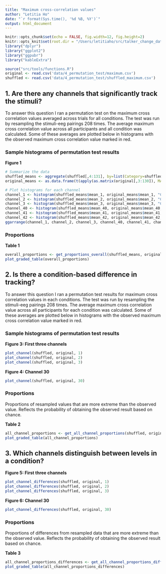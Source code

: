 ```yaml
---
title: "Maximum cross-correlation values"
author: "Letitia Ho"
date: "`r format(Sys.time(), '%d %B, %Y')`"
output: html_document
---
```


```r
knitr::opts_chunk$set(echo = FALSE, fig.width=12, fig.height=2)
knitr::opts_knit$set(root.dir = "/Users/letitiaho/src/talker_change_data_processing")
library("dplyr")
library("ggplot2")
library("ggpubr")
library("kableExtra")
```

```r
source("src/tools/functions.R")
original <- read.csv('data/4_permutation_test/maximum.csv')
shuffled <- read.csv('data/4_permutation_test/shuffled_maximum.csv')
```


## 1. Are there any channels that significantly track the stimuli?

To answer this question I ran a permutation test on the maximum cross correlation values averaged across trials for all conditions. The test was run by resampling the stimuli-eeg pairings 208 times. The average maximum cross correlation value across all participants and all condition was calculated. Some of these averages are plotted below in histograms with the observed maximum cross correlation value marked in red.

### Sample histograms of permutation test results

**Figure 1**

```r
# Summarize the data
shuffled_means <- aggregate(shuffled[,4:131], by=list(Category=shuffled$shuffle_number), FUN=mean)
original_means <- as.data.frame(t(apply(as.matrix(original[,3:130]), MARGIN = 2, mean)))

# Plot histograms for each channel
channel_1 <- histogram(shuffled_means$mean_1, original_means$mean_1, "Channel #1")
channel_2 <- histogram(shuffled_means$mean_2, original_means$mean_2, "Channel #2")
channel_3 <- histogram(shuffled_means$mean_3, original_means$mean_3, "Channel #3")
channel_40 <- histogram(shuffled_means$mean_40, original_means$mean_40, "Channel #40")
channel_41 <- histogram(shuffled_means$mean_41, original_means$mean_41, "Channel #41")
channel_42 <- histogram(shuffled_means$mean_42, original_means$mean_42, "Channel #42")
ggarrange(channel_1, channel_2, channel_3, channel_40, channel_41, channel_42, ncol = 6, nrow = 1)
```


### Proportions

**Table 1**

```r
overall_proportions <- get_proportions_overall(shuffled_means, original_means)
plot_graded_table(overall_proportions)
```





## 2. Is there a condition-based difference in tracking?

To answer this question I ran a permutation test results for maximum cross correlation values in each conditions. The test was run by resampling the stimuli-eeg pairings 208 times. The average maximum cross correlation value across all participants for each condition was calculated. Some of these averages are plotted below in histograms with the observed maximum cross correlation value marked in red.

### Sample histograms of permutation test results

**Figure 3: First three channels**

```r
plot_channel(shuffled, original, 1)
plot_channel(shuffled, original, 2)
plot_channel(shuffled, original, 3)
```

**Figure 4: Channel 30**

```r
plot_channel(shuffled, original, 30)
```

### Proportions

Proportions of resampled values that are more extreme than the observed value. Reflects the probability of obtaining the observed result based on chance.

**Table 2**

```r
all_channel_proportions <- get_all_channel_proportions(shuffled, original)
plot_graded_table(all_channel_proportions)
```





## 3. Which channels distinguish between levels in a condition?

**Figure 5: First three channels**

```r
plot_channel_differences(shuffled, original, 1)
plot_channel_differences(shuffled, original, 2)
plot_channel_differences(shuffled, original, 3)
```

**Figure 6: Channel 30**

```r
plot_channel_differences(shuffled, original, 30)
```

### Proportions

Proportions of differences from resampled data that are more extreme than the observed value. Reflects the probability of obtaining the observed result based on chance.

**Table 3**

```r
all_channel_proportions_differences <- get_all_channel_proportions_differences(shuffled, original)
plot_graded_table(all_channel_proportions_differences)
```

